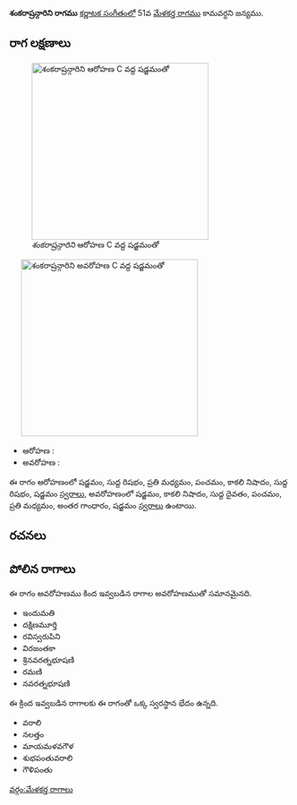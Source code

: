 {{Infobox ragam
	| name          	= శంకరాష్రన్గారిని
	| synonym	    	= 
	| mela          	= 
	| chakra        	= 
	| janaka        	= 
	| type          	= ఔడవ-షడవ
	| arohanam      	= {{svaraC|S|R1|M2|P|N3|R1|S'}} 
	| avarohanam    	= {{svaraC|S'|N3|D1|P|M2|G3|S}}
	| jeeva         	=
	| chhaya        	=
	| nyasa         	=
	| vishesha      	= 
	| equivalent  		= 
}}
{{కర్ణాటక సంగీత రాగాలు}}
'''శంకరాష్రన్గారిని రాగము''' [[కర్ణాటక సంగీతం]]లో 51వ [[మేళకర్త రాగము]] కామవర్ధని జన్యము. 


==రాగ లక్షణాలు==
[[Image:shankarashrngarini_ar_kb2wiki.png|thumb|right|316px|''శంకరాష్రన్గారిని'' ఆరోహణ C వద్ద షడ్జమంతో]]
	[[Image:shankarashrngarini_av_kb2wiki.png|thumb|right|316px|''శంకరాష్రన్గారిని'' అవరోహణ C వద్ద షడ్జమంతో]]

* ఆరోహణ : {{svaraC|S|R1|M2|P|N3|R1|S'}} 
* అవరోహణ : {{svaraC|S'|N3|D1|P|M2|G3|S}}

ఈ రాగం ఆరోహణంలో షడ్జమం, సుద్ద  రిషభం, ప్రతి మధ్యమం, పంచమం, కాకలి  నిషాదం, సుద్ద  రిషభం, షడ్జమం [[స్వరాలు]], అవరోహణంలో షడ్జమం, కాకలి  నిషాదం, సుద్ద దైవతం, పంచమం, ప్రతి మధ్యమం, అంతర గాంధారం, షడ్జమం [[స్వరాలు]] ఉంటాయి.

==రచనలు==



==పోలిన రాగాలు==
ఈ రాగం అవరోహణము కింద ఇవ్వబడిన రాగాల అవరోహణముతో సమానమైనది.
* ఇందుమతి
* దక్షిణమూర్తి
* రవిస్వరుపిని
* విరజంతకా
* శ్రినవరత్నభూషణి
* రమణి
* నవరత్నభూషణి

ఈ క్రింద ఇవ్వబడిన రాగాలకు ఈ రాగంతో ఒక్క స్వరస్థాన భేదం ఉన్నది.
* వరాలి
* నలత్తం
* మాయమళవగౌళ
* శుభపంతువరాలి
* గౌళిపంతు



[[వర్గం:మేళకర్త రాగాలు]]
